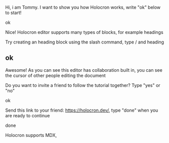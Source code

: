 Hi, i am Tommy. I want to show you how Holocron works, write "ok" below to start!

ok

Nice! Holocron editor supports many types of blocks, for example headings

Try creating an heading block using the slash command, type / and heading

## ok

Awesome! As you can see this editor has collaboration built in, you can see the cursor of other people editing the document

Do you want to invite a friend to follow the tutorial together? Type "yes" or "no"

ok

Send this link to your friend: https://holocron.dev/, type "done" when you are ready to continue

done

Holocron supports MDX,
